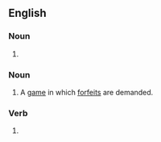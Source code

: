 ==English==

===Noun===
{{head|en|noun form}}

# {{plural of|en|forfeit}}

===Noun===
{{en-noun|-}}

# A [[game]] in which [[forfeit]]s are demanded.

===Verb===
{{head|en|verb form}}

# {{en-third-person singular of|forfeit}}